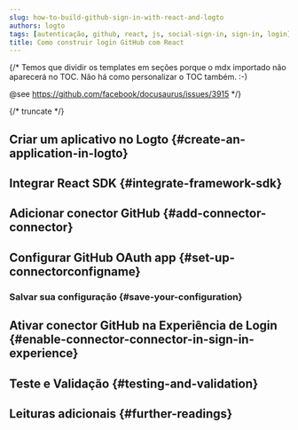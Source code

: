 ```yaml
---
slug: how-to-build-github-sign-in-with-react-and-logto
authors: logto
tags: [autenticação, github, react, js, social-sign-in, sign-in, login]
title: Como construir login GitHub com React
---
```


{/*
  Temos que dividir os templates em seções porque o mdx importado não aparecerá no TOC.
  Não há como personalizar o TOC também. :-)

  @see https://github.com/facebook/docusaurus/issues/3915
*/}




{/* truncate */}

<Intro connector={connector} sdk="React" link="https://reactjs.org" />

## Criar um aplicativo no Logto \{#create-an-application-in-logto}

<CreateApplication type="Aplicativo de página única" framework="React" />

## Integrar React SDK \{#integrate-framework-sdk}

<IntegrateSdk />

## Adicionar conector GitHub \{#add-connector-connector}

<AddSocialConnector connector={connector} framework="React" />

## Configurar GitHub OAuth app \{#set-up-connectorconfigname}

<ConnectorGuide />

### Salvar sua configuração \{#save-your-configuration}

<SaveYourConfiguration connector={connector} />

## Ativar conector GitHub na Experiência de Login \{#enable-connector-connector-in-sign-in-experience}

<EnableSocialConnector connector={connector} />

## Teste e Validação \{#testing-and-validation}

<TestingAndValidation connector={connector} sdk="React" />

## Leituras adicionais \{#further-readings}

<FurtherReadings />